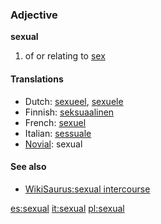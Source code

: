 ===Adjective===
'''sexual'''

# of or relating to [[sex]]

====Translations====
*Dutch: [[sexueel]], [[sexuele]]
*Finnish: [[seksuaalinen]]
*French: [[sexuel]]
*Italian: [[sessuale]]
*[[Novial]]: sexual

====See also====
*[[WikiSaurus:sexual intercourse]]

[[es:sexual]]
[[it:sexual]]
[[pl:sexual]]